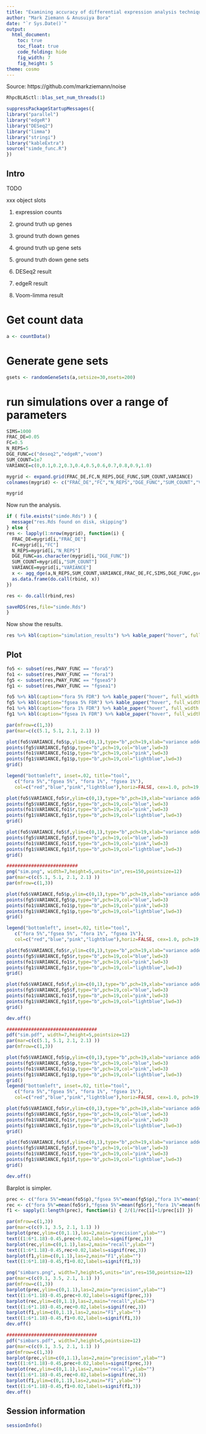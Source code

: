 ```yaml
---
title: "Examining accuracy of differential expression analysis techniques"
author: "Mark Ziemann & Anusuiya Bora"
date: "`r Sys.Date()`"
output:
  html_document:
    toc: true
    toc_float: true
    code_folding: hide
    fig_width: 7
    fig_height: 5
theme: cosmo
---
```


Source: https://github.com/markziemann/noise

```r

RhpcBLASctl::blas_set_num_threads(1)

suppressPackageStartupMessages({
library("parallel")
library("edgeR")
library("DESeq2")
library("limma")
library("stringi")
library("kableExtra")
source("simde_func.R")
})

```

## Intro

TODO

xxx object slots

1. expression counts

2. ground truth up genes

3. ground truth down genes

4. ground truth up gene sets

5. ground truth down gene sets

6. DESeq2 result

7. edgeR result

8. Voom-limma result

# Get count data

```r

a <- countData()

```

# Generate gene sets

```r

gsets <- randomGeneSets(a,setsize=30,nsets=200)

```

# run simulations over a range of parameters

```r

SIMS=1000
FRAC_DE=0.05
FC=0.5
N_REPS=5
DGE_FUNC=c("deseq2","edgeR","voom")
SUM_COUNT=1e7
VARIANCE=c(0,0.1,0.2,0.3,0.4,0.5,0.6,0.7,0.8,0.9,1.0)

mygrid <- expand.grid(FRAC_DE,FC,N_REPS,DGE_FUNC,SUM_COUNT,VARIANCE)
colnames(mygrid) <- c("FRAC_DE","FC","N_REPS","DGE_FUNC","SUM_COUNT","VARIANCE")

mygrid

```

Now run the analysis.

```r

if ( file.exists("simde.Rds") ) {
  message("res.Rds found on disk, skipping")
} else {
res <- lapply(1:nrow(mygrid), function(i) {
  FRAC_DE=mygrid[i,"FRAC_DE"]
  FC=mygrid[i,"FC"]
  N_REPS=mygrid[i,"N_REPS"]
  DGE_FUNC=as.character(mygrid[i,"DGE_FUNC"])
  SUM_COUNT=mygrid[i,"SUM_COUNT"]
  VARIANCE=mygrid[i,"VARIANCE"]
  x <- agg_dge(a,N_REPS,SUM_COUNT,VARIANCE,FRAC_DE,FC,SIMS,DGE_FUNC,gsets,cores=16)
  as.data.frame(do.call(rbind, x))
})

res <- do.call(rbind,res)

saveRDS(res,file="simde.Rds")
}

```

Now show the results.

```r

res %>% kbl(caption="simulation_results") %>% kable_paper("hover", full_width = F)

```

## Plot


```r

fo5 <- subset(res,PWAY_FUNC == "fora5")
fo1 <- subset(res,PWAY_FUNC == "fora1")
fg5 <- subset(res,PWAY_FUNC == "fgsea5")
fg1 <- subset(res,PWAY_FUNC == "fgsea1")

fo5 %>% kbl(caption="fora 5% FDR") %>% kable_paper("hover", full_width = F)
fg5 %>% kbl(caption="fgsea 5% FDR") %>% kable_paper("hover", full_width = F)
fo1 %>% kbl(caption="fora 1% FDR") %>% kable_paper("hover", full_width = F)
fg1 %>% kbl(caption="fgsea 1% FDR") %>% kable_paper("hover", full_width = F)

par(mfrow=c(1,3))
par(mar=c(c(5.1, 5.1, 2.1, 2.1) ))

plot(fo5$VARIANCE,fo5$p,ylim=c(0,1),type="b",pch=19,xlab="variance added",ylab="index",main="precision",col="red",lwd=3)
points(fg5$VARIANCE,fg5$p,type="b",pch=19,col="blue",lwd=3)
points(fo1$VARIANCE,fo1$p,type="b",pch=19,col="pink",lwd=3)
points(fg1$VARIANCE,fg1$p,type="b",pch=19,col="lightblue",lwd=3)
grid()

legend("bottomleft", inset=.02, title="tool",
   c("fora 5%","fgsea 5%", "fora 1%", "fgsea 1%"),
   col=c("red","blue","pink","lightblue"),horiz=FALSE, cex=1.0, pch=19,lwd=2)

plot(fo5$VARIANCE,fo5$r,ylim=c(0,1),type="b",pch=19,xlab="variance added",ylab="index",main="recall",col="red",lwd=3)
points(fg5$VARIANCE,fg5$r,type="b",pch=19,col="blue",lwd=3)
points(fo1$VARIANCE,fo1$r,type="b",pch=19,col="pink",lwd=3)
points(fg1$VARIANCE,fg1$r,type="b",pch=19,col="lightblue",lwd=3)
grid()

plot(fo5$VARIANCE,fo5$f,ylim=c(0,1),type="b",pch=19,xlab="variance added",ylab="index",main="F1",col="red",lwd=3)
points(fg5$VARIANCE,fg5$f,type="b",pch=19,col="blue",lwd=3)
points(fo1$VARIANCE,fo1$f,type="b",pch=19,col="pink",lwd=3)
points(fg1$VARIANCE,fg1$f,type="b",pch=19,col="lightblue",lwd=3)
grid()

##########################
png("sim.png", width=7,height=5,units="in",res=150,pointsize=12)
par(mar=c(c(5.1, 5.1, 2.1, 2.1) ))
par(mfrow=c(1,3))

plot(fo5$VARIANCE,fo5$p,ylim=c(0,1),type="b",pch=19,xlab="variance added",ylab="index",main="precision",col="red",lwd=3)
points(fg5$VARIANCE,fg5$p,type="b",pch=19,col="blue",lwd=3)
points(fo1$VARIANCE,fo1$p,type="b",pch=19,col="pink",lwd=3)
points(fg1$VARIANCE,fg1$p,type="b",pch=19,col="lightblue",lwd=3)
grid()

legend("bottomleft", inset=.02, title="tool",
   c("fora 5%","fgsea 5%", "fora 1%", "fgsea 1%"),
   col=c("red","blue","pink","lightblue"),horiz=FALSE, cex=1.0, pch=19,lwd=2)

plot(fo5$VARIANCE,fo5$r,ylim=c(0,1),type="b",pch=19,xlab="variance added",ylab="index",main="recall",col="red",lwd=3)
points(fg5$VARIANCE,fg5$r,type="b",pch=19,col="blue",lwd=3)
points(fo1$VARIANCE,fo1$r,type="b",pch=19,col="pink",lwd=3)
points(fg1$VARIANCE,fg1$r,type="b",pch=19,col="lightblue",lwd=3)
grid()

plot(fo5$VARIANCE,fo5$f,ylim=c(0,1),type="b",pch=19,xlab="variance added",ylab="index",main="F1",col="red",lwd=3)
points(fg5$VARIANCE,fg5$f,type="b",pch=19,col="blue",lwd=3)
points(fo1$VARIANCE,fo1$f,type="b",pch=19,col="pink",lwd=3)
points(fg1$VARIANCE,fg1$f,type="b",pch=19,col="lightblue",lwd=3)
grid()

dev.off()

#################################
pdf("sim.pdf", width=7,height=5,pointsize=12)
par(mar=c(c(5.1, 5.1, 2.1, 2.1) ))
par(mfrow=c(1,3))

plot(fo5$VARIANCE,fo5$p,ylim=c(0,1),type="b",pch=19,xlab="variance added",ylab="index",main="precision",col="red",lwd=3)
points(fg5$VARIANCE,fg5$p,type="b",pch=19,col="blue",lwd=3)
points(fo1$VARIANCE,fo1$p,type="b",pch=19,col="pink",lwd=3)
points(fg1$VARIANCE,fg1$p,type="b",pch=19,col="lightblue",lwd=3)
grid()
legend("bottomleft", inset=.02, title="tool",
   c("fora 5%","fgsea 5%", "fora 1%", "fgsea 1%"),
   col=c("red","blue","pink","lightblue"),horiz=FALSE, cex=1.0, pch=19,lwd=2)

plot(fo5$VARIANCE,fo5$r,ylim=c(0,1),type="b",pch=19,xlab="variance added",ylab="index",main="recall",col="red",lwd=3)
points(fg5$VARIANCE,fg5$r,type="b",pch=19,col="blue",lwd=3)
points(fo1$VARIANCE,fo1$r,type="b",pch=19,col="pink",lwd=3)
points(fg1$VARIANCE,fg1$r,type="b",pch=19,col="lightblue",lwd=3)
grid()

plot(fo5$VARIANCE,fo5$f,ylim=c(0,1),type="b",pch=19,xlab="variance added",ylab="index",main="F1",col="red",lwd=3)
points(fg5$VARIANCE,fg5$f,type="b",pch=19,col="blue",lwd=3)
points(fo1$VARIANCE,fo1$f,type="b",pch=19,col="pink",lwd=3)
points(fg1$VARIANCE,fg1$f,type="b",pch=19,col="lightblue",lwd=3)
grid()

dev.off()

```

Barplot is simpler.

```r

prec <- c("fora 5%"=mean(fo5$p),"fgsea 5%"=mean(fg5$p),"fora 1%"=mean(fo1$p),"fgsea 1%"=mean(fg1$p))
rec <- c("fora 5%"=mean(fo5$r),"fgsea 5%"=mean(fg5$r),"fora 1%"=mean(fo1$r),"fgsea 1%"=mean(fg1$r))
f1 <- sapply(1:length(prec), function(i) { 2/(1/rec[i]+1/prec[i]) })

par(mfrow=c(1,3))
par(mar=c(c(9.1, 3.5, 2.1, 1.1) ))
barplot(prec,ylim=c(0,1.1),las=2,main="precision",ylab="")
text((1:6*1.18)-0.45,prec+0.02,labels=signif(prec,3))
barplot(rec,ylim=c(0,1.1),las=2,main="recall",ylab="")
text((1:6*1.18)-0.45,rec+0.02,labels=signif(rec,3))
barplot(f1,ylim=c(0,1.1),las=2,main="F1",ylab="")
text((1:6*1.18)-0.45,f1+0.02,labels=signif(f1,3))

png("simbars.png", width=7,height=5,units="in",res=150,pointsize=12)
par(mar=c(c(9.1, 3.5, 2.1, 1.1) ))
par(mfrow=c(1,3))
barplot(prec,ylim=c(0,1.1),las=2,main="precision",ylab="")
text((1:6*1.18)-0.45,prec+0.02,labels=signif(prec,3))
barplot(rec,ylim=c(0,1.1),las=2,main="recall",ylab="")
text((1:6*1.18)-0.45,rec+0.02,labels=signif(rec,3))
barplot(f1,ylim=c(0,1.1),las=2,main="F1",ylab="")
text((1:6*1.18)-0.45,f1+0.02,labels=signif(f1,3))
dev.off()

#################################
pdf("simbars.pdf", width=7,height=5,pointsize=12)
par(mar=c(c(9.1, 3.5, 2.1, 1.1) ))
par(mfrow=c(1,3))
barplot(prec,ylim=c(0,1.1),las=2,main="precision",ylab="")
text((1:6*1.18)-0.45,prec+0.02,labels=signif(prec,3))
barplot(rec,ylim=c(0,1.1),las=2,main="recall",ylab="")
text((1:6*1.18)-0.45,rec+0.02,labels=signif(rec,3))
barplot(f1,ylim=c(0,1.1),las=2,main="F1",ylab="")
text((1:6*1.18)-0.45,f1+0.02,labels=signif(f1,3))
dev.off()

```

## Session information

```r

sessionInfo()

```
